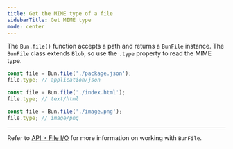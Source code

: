 ```yaml
---
title: Get the MIME type of a file
sidebarTitle: Get MIME type
mode: center
---
```


The `Bun.file()` function accepts a path and returns a `BunFile` instance. The `BunFile` class extends `Blob`, so use the `.type` property to read the MIME type.

```ts
const file = Bun.file('./package.json');
file.type; // application/json

const file = Bun.file('./index.html');
file.type; // text/html

const file = Bun.file('./image.png');
file.type; // image/png
```

---

Refer to [API > File I/O](https://bun.com/docs/api/file-io) for more information on working with `BunFile`.
